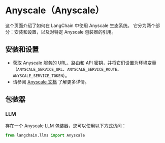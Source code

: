 # Anyscale（Anyscale）

这个页面介绍了如何在 LangChain 中使用 Anyscale 生态系统。
它分为两个部分：安装和设置，以及对特定 Anyscale 包装器的引用。

## 安装和设置
- 获取 Anyscale 服务的 URL、路由和 API 密钥，并将它们设置为环境变量（`ANYSCALE_SERVICE_URL`、`ANYSCALE_SERVICE_ROUTE`、`ANYSCALE_SERVICE_TOKEN`）。
- 请参阅 [Anyscale 文档](https://docs.anyscale.com/productionize/services-v2/get-started) 了解更多详情。

## 包装器

### LLM

存在一个 Anyscale LLM 包装器，您可以使用以下方式访问：
```python
from langchain.llms import Anyscale
```
